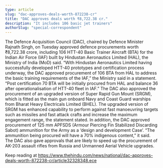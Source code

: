 ```yaml
---
type: article
slug: "dac-approves-deals-worth-872238-cr"
title: "DAC approves deals worth ₹8,722.38 cr."
description: "It includes 106 basic jet trainers"
authorSlug: "special-correspondent"
---
```


The Defence Acquisition Council (DAC), chaired by Defence Minister Rajnath Singh, on Tuesday approved defence procurements worth ₹8,722.38 crore, including 106 HTT-40 Basic Trainer Aircraft (BTA) for the Indian Air Force (IAF) built by Hindustan Aeronautics Limited (HAL), the Ministry of India (MoD) said.
“With Hindustan Aeronautics Limited having successfully developed HTT-40 prototypes and certification process underway, the DAC approved procurement of 106 BTA from HAL to address the basic training requirements of the IAF,” the Ministry said in a statement. “Post certification 70 BTA will be initially procured from HAL and balance 36 after operationalisation of HTT-40 fleet in IAF.”
The DAC also approved the procurement of an upgraded version of Super Rapid Gun Mount (SRGM), which is fitted as the main gun onboard Navy and Coast Guard warships from Bharat Heavy Electricals Limited (BHEL). The upgraded version of SRGM has enhanced capability to perform against fast manoeuvring targets such as missiles and fast attack crafts and increase the maximum engagement range, the statement stated.
In addition, the DAC approved procurement of 125 mm APFSDS (Armour Piercing Fin Stabilized Discarding Sabot) ammunition for the Army as a ‘design and development Case’. “The ammunition being procured will have a 70% indigenous content,” it said. The DAC also gave approvals that are likely to speed up the procurement of AK-203 assault rifles from Russia and Unmanned Aerial Vehicle upgrades.

Keep reading at https://www.thehindu.com/news/national/dac-approves-deals-worth-872238-cr/article32328348.ece
